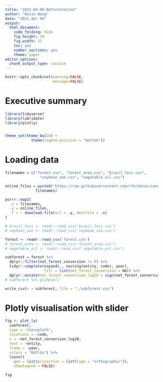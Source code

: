 ```yaml
---
title: "2021-04-06-Deforestation"
author: "Kevin Wang"
date: "2021 Apr 06"
output:
  html_document:
    code_folding: hide
    fig_height: 10
    fig_width: 12
    toc: yes
    number_sections: yes
    theme: paper
editor_options: 
  chunk_output_type: console
---
```


```r
knitr::opts_chunk$set(warning=FALSE, 
                      message=FALSE)
```

# Executive summary

```r
library(tidyverse)
library(lubridate)
library(plotly)


theme_set(theme_bw(18) +
            theme(legend.position = "bottom"))
```


# Loading data
```r
filenames = c("forest.csv", "forest_area.csv", "brazil_loss.csv",
                "soybean_use.csv", "vegetable_oil.csv")

online_files = paste0("https://raw.githubusercontent.com/rfordatascience/tidytuesday/master/data/2021/2021-04-06/",
              filenames)

purrr::map2(
  .x = filenames,
  .y = online_files,
  .f = ~ download.file(url = .y, destfile = .x)
)

# brazil_loss <- readr::read_csv('brazil_loss.csv')
# soybean_use <- readr::read_csv('soybean_use.csv')
```

```r
forest <- readr::read_csv('forest.csv')
# forest_area <- readr::read_csv('forest_area.csv')
# vegetable_oil <- readr::read_csv('vegetable_oil.csv')
```

```r
subforest = forest %>% 
  dplyr::filter(net_forest_conversion != 0) %>% 
  tidyr::complete(expand(., nesting(entity, code), year), 
                  fill = list(net_forest_conversion = NA)) %>% 
  dplyr::mutate(net_forest_conversion_log10 = sign(net_forest_conversion)*log10(abs(net_forest_conversion)))
# subforest %>% glimpse()
```

```r
write_csv(x = subforest, file = "./subforest.csv")
```

# Plotly visualisation with slider
```r
fig <- plot_ly(
  subforest,
  type = 'choropleth',
  locations = ~code,
  z = ~net_forest_conversion_log10,
  text = ~entity,
  frame = ~year,
  colors = "RdYlGn") %>% 
  layout(
    geo = list(projection = list(type = "orthographic")),
    showlegend = FALSE)

fig
```